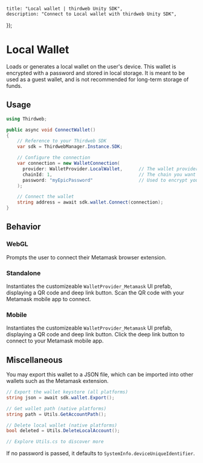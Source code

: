 
	title: "Local wallet | thirdweb Unity SDK",
	description: "Connect to Local wallet with thirdweb Unity SDK",
});

# Local Wallet

Loads or generates a local wallet on the user's device.
This wallet is encrypted with a password and stored in local storage.
It is meant to be used as a guest wallet, and is not recommended for long-term storage of funds.

## Usage

```csharp
using Thirdweb;

public async void ConnectWallet()
{
    // Reference to your Thirdweb SDK
    var sdk = ThirdwebManager.Instance.SDK;

    // Configure the connection
    var connection = new WalletConnection(
      provider: WalletProvider.LocalWallet,      // The wallet provider you want to connect to (Required)
      chainId: 1,                                // The chain you want to connect to (Required)
      password: "myEpicPassword"                 // Used to encrypt your Local Wallet, defaults to device uid (Optional)
    );

    // Connect the wallet
    string address = await sdk.wallet.Connect(connection);
}
```

## Behavior

### WebGL

Prompts the user to connect their Metamask browser extension.

### Standalone

Instantiates the customizeable `WalletProvider_Metamask` UI prefab, displaying a QR code and deep link button. Scan the QR code with your Metamask mobile app to connect.

### Mobile

Instantiates the customizeable `WalletProvider_Metamask` UI prefab, displaying a QR code and deep link button. Click the deep link button to connect to your Metamask mobile app.

## Miscellaneous

You may export this wallet to a JSON file, which can be imported into other wallets such as the Metamask extension.

```csharp
// Export the wallet keystore (all platforms)
string json = await sdk.wallet.Export();

// Get wallet path (native platforms)
string path = Utils.GetAccountPath();

// Delete local wallet (native platforms)
bool deleted = Utils.DeleteLocalAccount();

// Explore Utils.cs to discover more
```

If no password is passed, it defaults to `SystemInfo.deviceUniqueIdentifier`.
